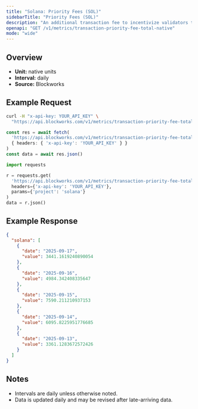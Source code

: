 ```yaml
---
title: "Solana: Priority Fees (SOL)"
sidebarTitle: "Priority Fees (SOL)"
description: "An additional transaction fee to incentivize validators to prioritize and execute transactions."
openapi: "GET /v1/metrics/transaction-priority-fee-total-native"
mode: "wide"
---
```


## Overview

- **Unit:** native units
- **Interval:** daily
- **Source:** Blockworks

## Example Request

<CodeGroup>

```bash cURL
curl -H "x-api-key: YOUR_API_KEY" \
  "https://api.blockworks.com/v1/metrics/transaction-priority-fee-total-native?project=solana"
```

```typescript TypeScript
const res = await fetch(
  'https://api.blockworks.com/v1/metrics/transaction-priority-fee-total-native?project=solana',
  { headers: { 'x-api-key': 'YOUR_API_KEY' } }
)
const data = await res.json()
```

```python Python
import requests

r = requests.get(
  'https://api.blockworks.com/v1/metrics/transaction-priority-fee-total-native',
  headers={'x-api-key': 'YOUR_API_KEY'},
  params={'project': 'solana'}
)
data = r.json()
```

</CodeGroup>

## Example Response

```json
{
  "solana": [
    {
      "date": "2025-09-17",
      "value": 3441.1619240890054
    },
    {
      "date": "2025-09-16",
      "value": 4984.342408335647
    },
    {
      "date": "2025-09-15",
      "value": 7590.211210937153
    },
    {
      "date": "2025-09-14",
      "value": 6095.8225951776685
    },
    {
      "date": "2025-09-13",
      "value": 3361.1283672572426
    }
  ]
}
```

## Notes
- Intervals are daily unless otherwise noted.
- Data is updated daily and may be revised after late-arriving data.